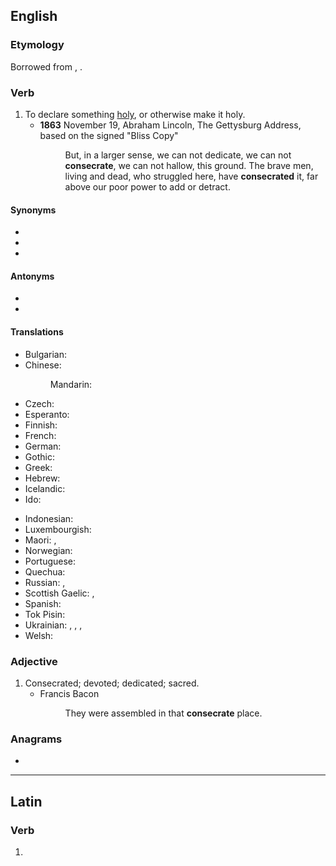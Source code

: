 ==English==

===Etymology===
Borrowed from {{bor|en|la|consecrare}}, {{m|la|consecratus}}.

===Verb===
{{en-verb|consecrat}}

# To declare something [[holy]], or otherwise make it holy.
#* '''1863''' November 19, Abraham Lincoln, The Gettysburg Address, based on the signed "Bliss Copy"
#*: But, in a larger sense, we can not dedicate, we can not '''consecrate''', we can not hallow, this ground. The brave men, living and dead, who struggled here, have '''consecrated''' it, far above our poor power to add or detract.

====Synonyms====
* {{l|en|behallow}}
* {{l|en|hallow}}
* {{l|en|make holy}}

====Antonyms====
* {{l|en|desecrate}}
* {{l|en|defile}}

====Translations====
{{trans-top|to declare, or otherwise make something holy}}
* Bulgarian: {{t+|bg|освещавам}}
* Chinese:
*: Mandarin: {{t-needed|cmn}}
* Czech: {{t|cs|zasvětit}}
* Esperanto: {{t|eo|konsekri}}
* Finnish: {{t|fi|pyhittää}}
* French: {{t+|fr|consacrer}}
* German: {{t+|de|weihen}}
* Gothic: {{t|got|𐍅𐌴𐌹𐌷𐌰𐌽}}
* Greek: {{t+|el|αγιάζω}}
* Hebrew: {{t|he|קידש|alt=קידש \ קִדֵּשׁ|tr=kidésh}}
* Icelandic: {{t|is|helga}}
* Ido: {{t+|io|konsekracar}}
{{trans-mid}}
* Indonesian: {{t+|id|menahbiskan}}
* Luxembourgish: {{t|lb|weien}}
* Maori: {{t|mi|whakatapu}}, {{t|mi|whakataputapu}}
* Norwegian: {{t+|no|konsekrere}}
* Portuguese: {{t+|pt|consagrar}}
* Quechua: {{t|qu|willkachay}}
* Russian: {{t+|ru|освяща́ть|impf}}, {{t+|ru|освяти́ть|pf}}
* Scottish Gaelic: {{t|gd|coisrig}}, {{t|gd|naomhaich}}
* Spanish: {{t+|es|consagrar}}
* Tok Pisin: {{t|tpi|tambuim}}
* Ukrainian: {{t|uk|висвя́чувати}}, {{t|uk|ви́святити|pf}}, {{t|uk|освя́чувати|impf}}, {{t|uk|освяти́ти|pf}}
* Welsh: {{t+|cy|cysegru}}
{{trans-bottom}}

===Adjective===
{{en-adj}}

# Consecrated; devoted; dedicated; sacred.
#* Francis Bacon
#*: They were assembled in that '''consecrate''' place.

===Anagrams===
* {{anagrams|en|a=acceenorst|concreates}}

----

==Latin==

===Verb===
{{la-verb-form|cōnsecrāte}}

# {{inflection of|cōnsecrō||2|p|pres|actv|impr|lang=la}}